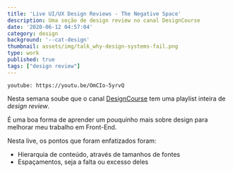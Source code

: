 ```yaml
---
title: 'Live UI/UX Design Reviews - The Negative Space'
description: Uma seção de design review no canal DesignCourse
date: '2020-06-12 04:57:04'
category: design
background: '--cat-design'
thumbnail: assets/img/talk_why-design-systems-fail.png
type: work
published: true
tags: ["design review"]
---
```


`youtube: https://youtu.be/OmCIo-5yrvQ`

Nesta semana soube que o canal [DesignCourse](https://www.youtube.com/channel/UCVyRiMvfUNMA1UPlDPzG5Ow) tem uma playlist inteira de *design review*.

É uma boa forma de aprender um pouquinho mais sobre design para melhorar meu trabalho em Front-End. 

Nesta live, os pontos que foram enfatizados foram:

- Hierarquia de conteúdo, através de tamanhos de fontes
- Espaçamentos, seja a falta ou excesso deles